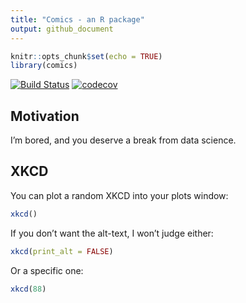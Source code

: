 ```yaml
---
title: "Comics - an R package"
output: github_document
---
```


```r
knitr::opts_chunk$set(echo = TRUE)
library(comics)
```

[![Build Status](https://travis-ci.org/stillmatic/comics.svg?branch=master)](https://travis-ci.org/stillmatic/comics) [![codecov](https://codecov.io/gh/stillmatic/comics/branch/master/graph/badge.svg)](https://codecov.io/gh/stillmatic/comics)

## Motivation

I'm bored, and you deserve a break from data science.

## XKCD

You can plot a random XKCD into your plots window:

```r
xkcd()
```

If you don't want the alt-text, I won't judge either:

```r
xkcd(print_alt = FALSE)
```


Or a specific one:

```r
xkcd(88)
```
